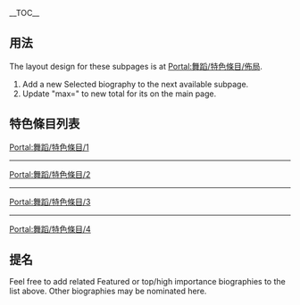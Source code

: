 __TOC__
== 用法 ==
The layout design for these subpages is at [[Portal:舞蹈/特色條目/佈局|Portal:舞蹈/特色條目/佈局]].
# Add a new Selected biography to the next available subpage.
# Update "max=" to new total for its {{tl|Random portal component}} on the main page.

== 特色條目列表 ==

[[Portal:舞蹈/特色條目/1|Portal:舞蹈/特色條目/1]]
{{Portal:舞蹈/特色條目/1}}
----
[[Portal:舞蹈/特色條目/2|Portal:舞蹈/特色條目/2]]
{{Portal:舞蹈/特色條目/2}}
----
[[Portal:舞蹈/特色條目/3|Portal:舞蹈/特色條目/3]]
{{Portal:舞蹈/特色條目/3}}
----
[[Portal:舞蹈/特色條目/4|Portal:舞蹈/特色條目/4]]
{{Portal:舞蹈/特色條目/4}}

== 提名 ==
Feel free to add related Featured or top/high importance biographies to the list above. Other biographies may be nominated here.

<!-- keep this below nominations -->
</noinclude>